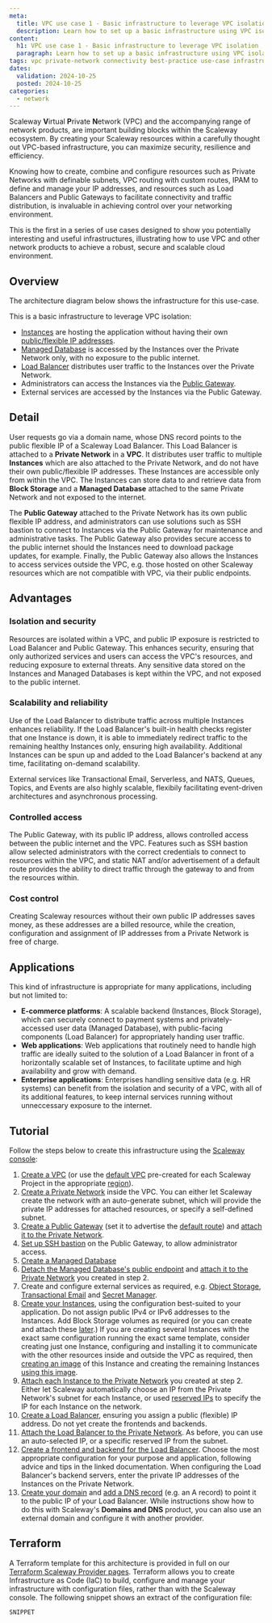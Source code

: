 ```yaml
---
meta:
  title: VPC use case 1 - Basic infrastructure to leverage VPC isolation
  description: Learn how to set up a basic infrastructure using VPC isolation for secure cloud environments. Step-by-step guidance on leveraging VPCs for optimal network isolation.
content:
  h1: VPC use case 1 - Basic infrastructure to leverage VPC isolation
  paragraph: Learn how to set up a basic infrastructure using VPC isolation for secure cloud environments. Step-by-step guidance on leveraging VPCs for optimal network isolation.
tags: vpc private-network connectivity best-practice use-case infrastructure-diagram
dates:
  validation: 2024-10-25
  posted: 2024-10-25
categories:
  - network
---
```


Scaleway **V**irtual **P**rivate **N**etwork (VPC) and the accompanying range of network products, are important building blocks within the Scaleway ecosystem. By creating your Scaleway resources within a carefully thought out VPC-based infrastructure, you can maximize security, resilience and efficiency. 

Knowing how to create, combine and configure resources such as Private Networks with definable subnets, VPC routing with custom routes, IPAM to define and manage your IP addresses, and resources such as Load Balancers and Public Gateways to facilitate connectivity and traffic distribution, is invaluable in achieving control over your networking environment.

This is the first in a series of use cases designed to show you potentially interesting and useful infrastructures, illustrating how to use VPC and other network products to achieve a robust, secure and scalable cloud environment.

## Overview

The architecture diagram below shows the infrastructure for this use-case.

<Lightbox src="scaleway-vpc-infra-1.webp" size="large" alt="An architecture diagram shows how a Load Balancer inside a Scaleway VPC is attached to a Private Network. Also attached to the Private Network are three Instances (connected to Block Storage), a Managed Database and a Public Gateway. Users acces resources via a domain name which a Domains and DNS entry points to the Load Balancer's public flexible IP address. The Load Balancer distributes requests to the three Instances, which do not have public IP addresses. Instances can privately retrieve and store data in the Managed Database and Block Storage. The Public Gateway also has a flexible IP address, which allows admins to connect to resources in the Private Network via SSH bastion. The gateway's public flexible IP also allows connections to Scaleway resources outside the VPC, e.g. Object Storage, Transactional Email, Nats, Queues, Topics and Events, Serverless products and Secret Manager." />

This is a basic infrastructure to leverage VPC isolation:

- [Instances](/compute/instances/concepts/#instance) are hosting the application without having their own [public/flexible IP addresses](/compute/instances/concepts/#flexible-ip).
- [Managed Database](/managed-databases/postgresql-and-mysql/concepts/#managed-database) is accessed by the Instances over the Private Network only, with no exposure to the public internet.
- [Load Balancer](/network/load-balancer/concepts/) distributes user traffic to the Instances over the Private Network.
- Administrators can access the Instances via the [Public Gateway](/network/public-gateways/concepts/#public-gateway).
- External services are accessed by the Instances via the Public Gateway.

## Detail

User requests go via a domain name, whose DNS record points to the public flexible IP of a Scaleway Load Balancer. This Load Balancer is attached to a **Private Network** in a **VPC**. It distributes user traffic to multiple **Instances** which are also attached to the Private Network, and do not have their own public/flexible IP addresses. These Instances are accessible only from within the VPC. The Instances can store data to and retrieve data from **Block Storage** and a **Managed Database** attached to the same Private Network and not exposed to the internet. 

The **Public Gateway** attached to the Private Network has its own public flexible IP address, and administrators can use solutions such as SSH bastion to connect to Instances via the Public Gateway for maintenance and administrative tasks. The Public Gateway also provides secure access to the public internet should the Instances need to download package updates, for example. Finally, the Public Gateway also allows the Instances to access services outside the VPC, e.g. those hosted on other Scaleway resources which are not compatible with VPC, via their public endpoints.

## Advantages

### Isolation and security

Resources are isolated within a VPC, and public IP exposure is restricted to Load Balancer and Public Gateway. This enhances security, ensuring that only authorized services and users can access the VPC's resources, and reducing exposure to external threats. Any sensitive data stored on the Instances and Managed Databases is kept within the VPC, and not exposed to the public internet.

### Scalability and reliability

Use of the Load Balancer to distribute traffic across multiple Instances enhances reliability. If the Load Balancer's built-in health checks register that one Instance is down, it is able to immediately redirect traffic to the remaining healthy Instances only, ensuring high availability. Additional Instances can be spun up and added to the Load Balancer's backend at any time, facilitating on-demand scalability.

External services like Transactional Email, Serverless, and NATS, Queues, Topics, and Events are also highly scalable, flexibily facilitating event-driven architectures and asynchronous processing.

### Controlled access

The Public Gateway, with its public IP address, allows controlled access between the public internet and the VPC. Features such as SSH bastion allow selected administrators with the correct credentials to connect to resources within the VPC, and static NAT and/or advertisement of a default route provides the ability to direct traffic through the gateway to and from the resources within.

### Cost control

Creating Scaleway resources without their own public IP addresses saves money, as these addresses are a billed resource, while the creation, configuration and assignment of IP addresses from a Private Network is free of charge. 

## Applications

This kind of infrastructure is appropriate for many applications, including but not limited to:
- **E-commerce platforms**: A scalable backend (Instances, Block Storage), which can securely connect to payment systems and privately-accessed user data (Managed Database), with public-facing components (Load Balancer) for appropriately handing user traffic.
- **Web applications**: Web applications that routinely need to handle high traffic are ideally suited to the solution of a Load Balancer in front of a horizontally scalable set of Instances, to facilitate uptime and high availability and grow with demand.
- **Enterprise applications**: Enterprises handling sensitive data (e.g. HR systems) can benefit from the isolation and security of a VPC, with all of its additional features, to keep internal services running without unneccessary exposure to the internet.

## Tutorial

Follow the steps below to create this infrastructure using the [Scaleway console](https://console.scaleway.com/organization):

1. [Create a VPC](/network/vpc/how-to/create-vpc/) (or use the [default VPC](/network/vpc/how-to/create-vpc/#how-to-identify-your-default-vpcs) pre-created for each Scaleway Project in the appropriate [region](/network/vpc/concepts/#region-and-availability-zone)).
2. [Create a Private Network](/network/vpc/how-to/create-private-network/) inside the VPC. You can either let Scaleway create the network with an auto-generate subnet, which will provide the private IP addresses for attached resources, or specify a self-defined subnet.
3. [Create a Public Gateway](/network/public-gateways/how-to/create-a-public-gateway/) (set it to advertise the [default route](/network/public-gateways/concepts/#default-route)) and [attach it to the Private Network](/network/public-gateways/how-to/configure-a-public-gateway/#how-to-attach-a-public-gateway-to-a-private-network).
4. [Set up SSH bastion](/network/public-gateways/how-to/use-ssh-bastion/) on the Public Gateway, to allow administrator access.
5. [Create a Managed Database](/managed-databases/postgresql-and-mysql/how-to/create-a-database/)
6. [Detach the Managed Database's public endpoint](/managed-databases/postgresql-and-mysql/how-to/remove-public-endpoint/) and [attach it to the Private Network](/managed-databases/postgresql-and-mysql/how-to/connect-database-private-network/) you created in step 2.
7. Create and configure external services as required, e.g. [Object Storage](/storage/object/quickstart/), [Transactional Email](/managed-services/transactional-email/quickstart/) and [Secret Manager](/identity-and-access-management/secret-manager/quickstart/).
8. [Create your Instances](/compute/instances/how-to/create-an-instance/), using the configuration best-suited to your application. Do not assign public IPv4 or IPv6 addresses to the Instances. Add Block Storage volumes as required (or you can create and attach these [later](/storage/block/quickstart/).)
    <Message type="tip">
    If you are creating several Instances with the exact same configuration running the exact same template, consider creating just one Instance, configuring and installing it to communicate with the other resources inside and outside the VPC as required, then [creating an image](/compute/instances/how-to/create-a-backup/) of this Instance and creating the remaining Instances [using this image](/compute/instances/how-to/create-a-backup/#how-to-create-or-restore-an-instance-from-an-image).
    </Message>
9. [Attach each Instance to the Private Network](/compute/instances/how-to/use-private-networks/#how-to-attach-instances-to-an-existing-private-network) you created at step 2. Either let Scaleway automatically choose an IP from the Private Network's subnet for each Instance, or used [reserved IPs](s/network/ipam/how-to/reserve-ip/) to specify the IP for each Instance on the network.
10. [Create a Load Balancer](/network/load-balancer/how-to/create-load-balancer/), ensuring you assign a public (flexible) IP address. Do not yet create the frontends and backends.
11. [Attach the Load Balancer to the Private Network](/network/load-balancer/how-to/use-with-private-network/#how-to-attach-a-private-network-to-your-load-balancer). As before, you can use an auto-selected IP, or a specific reserved IP from the subnet.
12. [Create a frontend and backend for the Load Balancer](/network/load-balancer/how-to/create-frontends-backends/). Choose the most appropriate configuration for your purpose and application, following advice and tips in the linked documentation. When configuring the Load Balancer's backend servers, enter the private IP addresses of the Instances on the Private Network.
13. [Create your domain](/network/domains-and-dns/how-to/register-internal-domain/) and [add a DNS record](/network/domains-and-dns/how-to/manage-dns-records/#how-to-add-dns-records) (e.g. an A record) to point it to the public IP of your Load Balancer. While instructions show how to do this with Scaleway's **Domains and DNS** product, you can also use an external domain and configure it with another provider.

## Terraform

A Terraform template for this architecture is provided in full on our [Terraform Scaleway Provider pages](TODO-LINK). Terraform allows you to create Infrastructure as Code (IaC) to build, configure and manage your infrastructure with configuration files, rather than with the Scaleway console. The following snippet shows an extract of the configuration file:

```
SNIPPET
```
